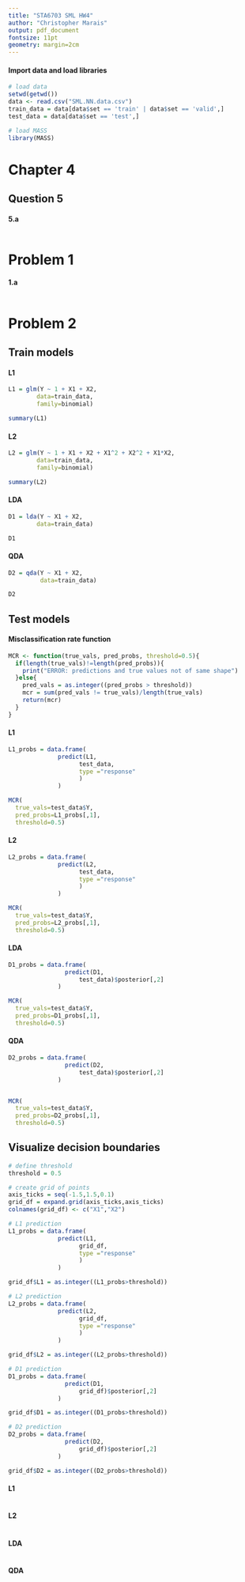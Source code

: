 ```yaml
---
title: "STA6703 SML HW4"
author: "Christopher Marais"
output: pdf_document
fontsize: 11pt
geometry: margin=2cm
---
```

#### Import data and load libraries

```R
# load data
setwd(getwd())
data <- read.csv("SML.NN.data.csv")
train_data = data[data$set == 'train' | data$set == 'valid',]
test_data = data[data$set == 'test',]

# load MASS
library(MASS)
```

# Chapter 4
## Question 5
#### 5.a
```R

```

# Problem 1
#### 1.a

```R

```

# Problem 2
## Train models
#### L1

```R
L1 = glm(Y ~ 1 + X1 + X2, 
        data=train_data, 
        family=binomial)

summary(L1)
```

#### L2

```R
L2 = glm(Y ~ 1 + X1 + X2 + X1^2 + X2^2 + X1*X2, 
        data=train_data, 
        family=binomial)

summary(L2)
```

#### LDA

```R
D1 = lda(Y ~ X1 + X2,
        data=train_data)

D1
```

#### QDA

```R
D2 = qda(Y ~ X1 + X2,
         data=train_data)

D2
```

## Test models
#### Misclassification rate function
```R
MCR <- function(true_vals, pred_probs, threshold=0.5){
  if(length(true_vals)!=length(pred_probs)){
    print("ERROR: predictions and true values not of same shape")
  }else{
    pred_vals = as.integer((pred_probs > threshold))
    mcr = sum(pred_vals != true_vals)/length(true_vals)
    return(mcr)
  }
}

```

#### L1

```R
L1_probs = data.frame(
              predict(L1, 
                    test_data,
                    type ="response"
                    )
              )

MCR(
  true_vals=test_data$Y,
  pred_probs=L1_probs[,1],
  threshold=0.5)

```

#### L2

```R
L2_probs = data.frame(
              predict(L2, 
                    test_data,
                    type ="response"
                    )
              )

MCR(
  true_vals=test_data$Y,
  pred_probs=L2_probs[,1],
  threshold=0.5)

```

#### LDA

```R
D1_probs = data.frame(
                predict(D1, 
                    test_data)$posterior[,2]
              )

MCR(
  true_vals=test_data$Y,
  pred_probs=D1_probs[,1],
  threshold=0.5)

```

#### QDA

```R
D2_probs = data.frame(
                predict(D2, 
                    test_data)$posterior[,2]
              )


MCR(
  true_vals=test_data$Y,
  pred_probs=D2_probs[,1],
  threshold=0.5)

```

## Visualize decision boundaries
```R
# define threshold
threshold = 0.5

# create grid of points
axis_ticks = seq(-1.5,1.5,0.1)
grid_df = expand.grid(axis_ticks,axis_ticks)
colnames(grid_df) <- c("X1","X2")

# L1 prediction
L1_probs = data.frame(
              predict(L1, 
                    grid_df,
                    type ="response"
                    )
              )

grid_df$L1 = as.integer((L1_probs>threshold))

# L2 prediction
L2_probs = data.frame(
              predict(L2, 
                    grid_df,
                    type ="response"
                    )
              )

grid_df$L2 = as.integer((L2_probs>threshold))

# D1 prediction
D1_probs = data.frame(
                predict(D1, 
                    grid_df)$posterior[,2]
              )

grid_df$D1 = as.integer((D1_probs>threshold))

# D2 prediction
D2_probs = data.frame(
                predict(D2, 
                    grid_df)$posterior[,2]
              )

grid_df$D2 = as.integer((D2_probs>threshold))

```


#### L1

```R

```

#### L2

```R

```

#### LDA

```R

```

#### QDA

```R

```
